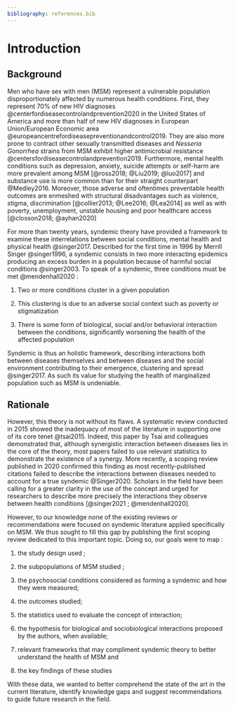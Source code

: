 ```yaml
---
bibliography: references.bib
---
```


# Introduction

## Background

Men who have sex with men (MSM) represent a vulnerable population disproportionately affected by numerous health conditions. First, they represent 70% of new HIV diagnoses @centerfordiseasecontrolandprevention2020 in the United States of America and more than half of new HIV diagnoses in European Union/European Economic area @europeancentrefordiseasepreventionandcontrol2019. They are also more prone to contract other sexually transmitted diseases and *Nesseria Gonorrhea* strains from MSM exhibit higher antimicrobial resistance @centersfordiseasecontrolandprevention2019. Furthermore, mental health conditions such as depression, anxiety, suicide attempts or self-harm are more prevalent among MSM [@ross2018; @Liu2019; @luo2017] and substance use is more common than for their straight counterpart @Medley2016. Moreover, those adverse and oftentimes preventable health outcomes are enmeshed with structural disadvantages such as violence, stigma, discrimination [@collier2013; @Lee2016; @Lea2014] as well as with poverty, unemployment, unstable housing and poor healthcare access [@closson2018; @ayhan2020]

For more than twenty years, syndemic theory have provided a framework to examine these interrelations between social conditions, mental health and physical health @singer2017. Described for the first time in 1996 by Merrill Singer @singer1996, a syndemic consists in two more interacting epidemics producing an excess burden in a population because of harmful social conditions @singer2003. To speak of a syndemic, three conditions must be met @mendenhall2020 :

1.  Two or more conditions cluster in a given population

2.  This clustering is due to an adverse social context such as poverty or stigmatization

3.  There is some form of biological, social and/or behavioral interaction between the conditions, significantly worsening the health of the affected population

Syndemic is thus an holistic framework, describing interactions both between diseases themselves and between diseases and the social environment contributing to their emergence, clustering and spread @singer2017. As such its value for studying the health of marginalized population such as MSM is undeniable.

## Rationale

However, this theory is not without its flaws. A systematic review conducted in 2015 showed the inadequacy of most of the literature in supporting one of its core tenet @tsai2015. Indeed, this paper by Tsai and colleagues demonstrated that, although synergistic interaction between diseases lies in the core of the theory, most papers failed to use relevant statistics to demonstrate the existence of a synergy. More recently, a scoping review published in 2020 confirmed this finding as most recently-published citations failed to describe the interactions between diseases needed to account for a true syndemic @Singer2020. Scholars in the field have been calling for a greater clarity in the use of the concept and urged for researchers to describe more precisely the interactions they observe between health conditions [@singer2021 ; @mendenhall2020].

However, to our knowledge none of the existing reviews or recommendations were focused on syndemic literature applied specifically on MSM. We thus sought to fill this gap by publishing the first scoping review dedicated to this important topic. Doing so, our goals were to map :

1.  the study design used ;

2.  the subpopulations of MSM studied ;

3.  the psychosocial conditions considered as forming a syndemic and how they were measured;

4.  the outcomes studied;

5.  the statistics used to evaluate the concept of interaction;

6.  the hypothesis for biological and sociobiological interactions proposed by the authors, when available;

7.  relevant frameworks that may compliment syndemic theory to better understand the health of MSM and

8.  the key findings of these studies

With these data, we wanted to better comprehend the state of the art in the current literature, identify knowledge gaps and suggest recommendations to guide future research in the field.
